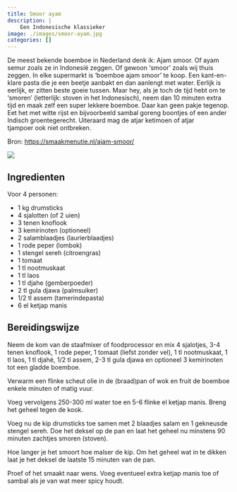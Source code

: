 ```yaml
---
title: Smoor ayam
description: |
    Een Indonesische klassieker
image: ./images/smoor-ayam.jpg
categories: []
---
```


:::{.grid}
:::{.g-col-8}
De meest bekende boemboe in Nederland denk ik: Ajam smoor. Of ayam semur zoals ze in Indonesië zeggen. Of gewoon ‘smoor’ zoals wij thuis zeggen. In elke supermarkt is ‘boemboe ajam smoor’ te koop. Een kant-en-klare pasta die je een beetje aanbakt en dan aanlengt met water. Eerlijk is eerlijk, er zitten beste goeie tussen. Maar hey, als je toch de tijd hebt om te ‘smoren’ (letterlijk: stoven in het Indonesisch), neem dan 10 minuten extra tijd en maak zelf een super lekkere boemboe. Daar kan geen pakje tegenop. Eet het met witte rijst en bijvoorbeeld sambal goreng boontjes of een ander Indisch groentegerecht. Uiteraard mag de atjar ketimoen of atjar tjampoer ook niet ontbreken.

Bron: [https://smaakmenutie.nl/ajam-smoor/](https://smaakmenutie.nl/ajam-smoor/)

:::
:::{.g-col-4}
![](./images/smoor-ayam.jpg)
:::
:::

## Ingredienten
Voor 4 personen:

- 1 kg drumsticks
- 4 sjalotten (of 2 uien)
- 3 tenen knoflook
- 3 kemirinoten (optioneel)
- 2 salamblaadjes (laurierblaadjes)
- 1 rode peper (lombok)
- 1 stengel sereh (citroengras)
- 1 tomaat
- 1 tl nootmuskaat
- 1 tl laos
- 1 tl djahe (gemberpoeder)
- 2 tl gula djawa (palmsuiker)
- 1/2 tl assem (tamerindepasta)
- 6 el ketjap manis

## Bereidingswijze
Neem de kom van de staafmixer of foodprocessor en mix 4 sjalotjes, 3-4 tenen knoflook, 1 rode peper, 1 tomaat (liefst zonder vel), 1 tl nootmuskaat, 1 tl laos, 1 tl djahé, 1/2 tl assem, 2-3 tl gula djawa en optioneel 3 kemirinoten tot een gladde boemboe.

Verwarm een flinke scheut olie in de (braad)pan of wok en fruit de boemboe enkele minuten of matig vuur.

Voeg vervolgens 250-300 ml water toe en 5-6 flinke el ketjap manis. Breng het geheel tegen de kook.

Voeg nu de kip drumsticks toe samen met 2 blaadjes salam en 1 gekneusde stengel sereh. Doe het deksel op de pan en laat het geheel nu minstens 90 minuten zachtjes smoren (stoven).

Hoe langer je het smoort hoe malser de kip. Om het geheel wat in te dikken laat je het deksel de laatste 15 minuten van de pan.

Proef of het smaakt naar wens. Voeg eventueel extra ketjap manis toe of sambal als je van wat meer spicy houdt.